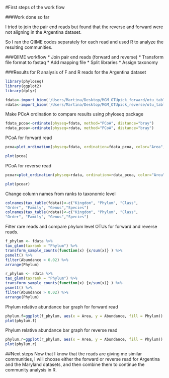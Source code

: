 #First steps of the work flow

###Work done so far

I tried to join the pair end reads but found that the reverse and forward were not aligning in the Argentina dataset.

So I ran the QIIME codes separately for each read and used R to analyze the resulting communities.

###QIIME workflow
* Join pair end reads (forward and reverse)
* Transform file format to fastaq
* Add mapping file
* Split libraries
* Assign taxonomy

###Results for R analysis of F and R reads for the Argentina dataset

```r
library(phyloseq)
library(ggplot2)
library(dplyr)

fdata<-import_biom('/Users/Martina/Desktop/MGM_OTUpick_forward/otu_table_mc2_metadata_wtax.biom')
rdata<-import_biom('/Users/Martina/Desktop/MGM_OTUpick_reverse/otu_table_mc2_metadata_wtax.biom')
```

Make PCoA ordination to compare results using phyloseq package

```r
fdata_pcoa<-ordinate(physeq=fdata, method="PCoA", distance="bray")
rdata_pcoa<-ordinate(physeq=rdata, method="PCoA", distance="bray")
```

PCoA for forward read

```r
pcoa=plot_ordination(physeq=fdata, ordination=fdata_pcoa, color="Area", shape="Plant.type")

plot(pcoa)
```

PCoA for reverse read

```r
pcoar=plot_ordination(physeq=rdata, ordination=rdata_pcoa, color="Area", shape="Plant.type")

plot(pcoar)
```

Change column names from ranks to taxonomic level

```r
colnames(tax_table(fdata))<-c("Kingdom", "Phylum", "Class", 
"Order", "Family", "Genus","Species")
colnames(tax_table(rdata))<-c("Kingdom", "Phylum", "Class", 
"Order", "Family", "Genus","Species")
```

Filter rare reads and compare phylum level OTUs for forward and reverse reads. 

```r
f_phylum <- fdata %>%
tax_glom(taxrank = "Phylum") %>%      
transform_sample_counts(function(x) {x/sum(x)} ) %>% 
psmelt() %>%      
filter(Abundance > 0.02) %>%     
arrange(Phylum)	

r_phylum <- rdata %>%
tax_glom(taxrank = "Phylum") %>%      
transform_sample_counts(function(x) {x/sum(x)} ) %>% 
psmelt() %>%      
filter(Abundance > 0.02) %>%     
arrange(Phylum)	
```

Phylum relative abundance bar graph for forward read

```r

phylum.f=ggplot(f_phylum, aes(x = Area, y = Abundance, fill = Phylum)) + geom_bar(stat = "identity")+theme_light()
plot(phylum.f)
```

Phylum relative abundance bar graph for reverse read

```r
phylum.r=ggplot(r_phylum, aes(x = Area, y = Abundance, fill = Phylum)) + geom_bar(stat = "identity")+theme_light()
plot(phylum.r)
```

##Next steps
Now that I know that the reads are giving me similar communities, I will choose either the forward or reverse read for Argentina and the Maryland datasets, and then combine them to continue the community analysis in R.